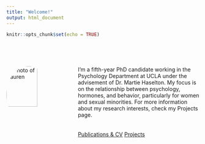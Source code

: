 ```yaml
---
title: "Welcome!"
output: html_document
---
```


```r
knitr::opts_chunk$set(echo = TRUE)
```
<br>
<br>

:::: {.columns}

::: {.column width="30%"}

<img src="files/headshot.jpg" 
  style="width:70%;
    border-radius:50%"
  alt="Photo of Lauren"
  class="center">

:::

::: {.column width="60%"}
I’m a fifth-year PhD candidate working in the Psychology Department at UCLA under the advisement of Dr. Martie Haselton. My focus is on the relationship between psychology, hormones, and behavior, particularly for women and sexual minorities. For more information about my research interests, check my Projects page.
<br>
<br>
<br>
<a href="pub_cv.html" class="btn btn-primary">Publications & CV</a>
<a href="projects.html" class="btn btn-primary">Projects</a>
:::

::::


